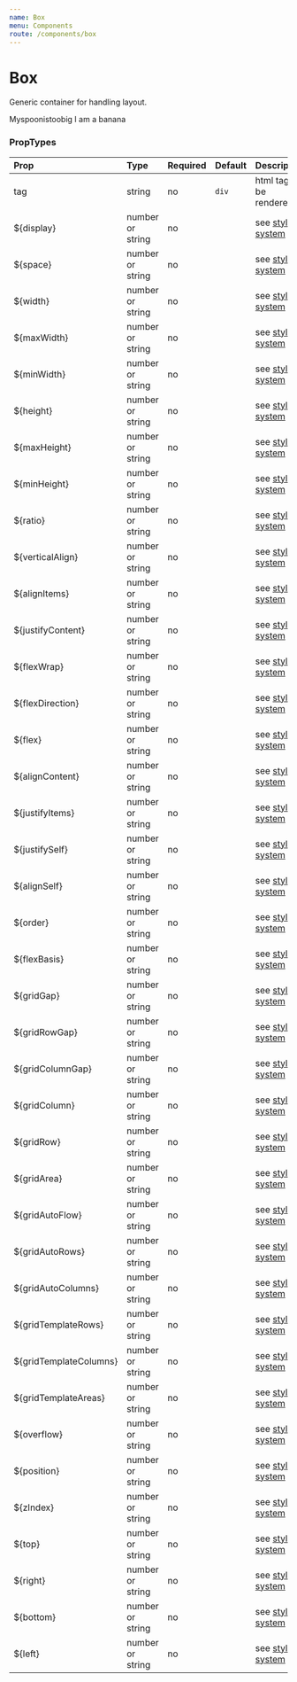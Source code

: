 ```yaml
---
name: Box
menu: Components
route: /components/box
---
```



# Box

Generic container for handling layout.

<Playground>
    <Box mt={4} px={10} width="10.5em" overflow="hidden" tooltip="ahoy">Myspoonistoobig</Box>
    <Box p={6} display="flex" flexDirection="row" alignItems="center" justifyContent="space-between">
        <span>I</span>
        <span>am</span>
        <span>a</span>
        <span>banana</span>
    </Box>
</Playground>



### PropTypes
| Prop | Type | Required | Default | Description |
|:-----|:-----|:---------|:--------|:------------|
| tag | string | no | `div` | html tag to be rendered |
| ${display} | number or string | no | | see [styled-system](https://jxnblk.com/styled-system/) |
| ${space} | number or string | no | | see [styled-system](https://jxnblk.com/styled-system/) |
| ${width} | number or string | no | | see [styled-system](https://jxnblk.com/styled-system/) |
| ${maxWidth} | number or string | no | | see [styled-system](https://jxnblk.com/styled-system/) |
| ${minWidth} | number or string | no | | see [styled-system](https://jxnblk.com/styled-system/) |
| ${height} | number or string | no | | see [styled-system](https://jxnblk.com/styled-system/) |
| ${maxHeight} | number or string | no | | see [styled-system](https://jxnblk.com/styled-system/) |
| ${minHeight} | number or string | no | | see [styled-system](https://jxnblk.com/styled-system/) |
| ${ratio} | number or string | no | | see [styled-system](https://jxnblk.com/styled-system/) |
| ${verticalAlign} | number or string | no | | see [styled-system](https://jxnblk.com/styled-system/) |
| ${alignItems} | number or string | no | | see [styled-system](https://jxnblk.com/styled-system/) |
| ${justifyContent} | number or string | no | | see [styled-system](https://jxnblk.com/styled-system/) |
| ${flexWrap} | number or string | no | | see [styled-system](https://jxnblk.com/styled-system/) |
| ${flexDirection} | number or string | no | | see [styled-system](https://jxnblk.com/styled-system/) |
| ${flex} | number or string | no | | see [styled-system](https://jxnblk.com/styled-system/) |
| ${alignContent} | number or string | no | | see [styled-system](https://jxnblk.com/styled-system/) |
| ${justifyItems} | number or string | no | | see [styled-system](https://jxnblk.com/styled-system/) |
| ${justifySelf} | number or string | no | | see [styled-system](https://jxnblk.com/styled-system/) |
| ${alignSelf} | number or string | no | | see [styled-system](https://jxnblk.com/styled-system/) |
| ${order} | number or string | no | | see [styled-system](https://jxnblk.com/styled-system/) |
| ${flexBasis} | number or string | no | | see [styled-system](https://jxnblk.com/styled-system/) |
| ${gridGap} | number or string | no | | see [styled-system](https://jxnblk.com/styled-system/) |
| ${gridRowGap} | number or string | no | | see [styled-system](https://jxnblk.com/styled-system/) |
| ${gridColumnGap} | number or string | no | | see [styled-system](https://jxnblk.com/styled-system/) |
| ${gridColumn} | number or string | no | | see [styled-system](https://jxnblk.com/styled-system/) |
| ${gridRow} | number or string | no | | see [styled-system](https://jxnblk.com/styled-system/) |
| ${gridArea} | number or string | no | | see [styled-system](https://jxnblk.com/styled-system/) |
| ${gridAutoFlow} | number or string | no | | see [styled-system](https://jxnblk.com/styled-system/) |
| ${gridAutoRows} | number or string | no | | see [styled-system](https://jxnblk.com/styled-system/) |
| ${gridAutoColumns} | number or string | no | | see [styled-system](https://jxnblk.com/styled-system/) |
| ${gridTemplateRows} | number or string | no | | see [styled-system](https://jxnblk.com/styled-system/) |
| ${gridTemplateColumns} | number or string | no | | see [styled-system](https://jxnblk.com/styled-system/) |
| ${gridTemplateAreas} | number or string | no | | see [styled-system](https://jxnblk.com/styled-system/) |
| ${overflow} | number or string | no | | see [styled-system](https://jxnblk.com/styled-system/) |
| ${position} | number or string | no | | see [styled-system](https://jxnblk.com/styled-system/) |
| ${zIndex} | number or string | no | | see [styled-system](https://jxnblk.com/styled-system/) |
| ${top} | number or string | no | | see [styled-system](https://jxnblk.com/styled-system/) |
| ${right} | number or string | no | | see [styled-system](https://jxnblk.com/styled-system/) |
| ${bottom} | number or string | no | | see [styled-system](https://jxnblk.com/styled-system/) |
| ${left} | number or string | no | | see [styled-system](https://jxnblk.com/styled-system/) |
